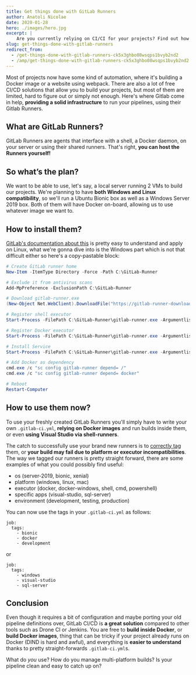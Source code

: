 ```yaml
---
title: Get things done with GitLab Runners
author: Anatoli Nicolae
date: 2020-01-28
hero: ./images/hero.jpg
excerpt: |
    Are you currently relying on CI/CI for your projects? Find out how to migrate to GitLab Runners and create pipelines for Docker images, Gatsby and native builds!
slug: get-things-done-with-gitlab-runners
redirect_from:
  - /get-things-done-with-gitlab-runners-ck5x3ghbo08wsqps1bvyb2nd2
  - /amp/get-things-done-with-gitlab-runners-ck5x3ghbo08wsqps1bvyb2nd2
---
```


Most of projects now have some kind of automation, where it's building a Docker image or a website using webpack. There are also a lot of free CI/CD solutions that allow you to build your projects, but most of them are limited, hard to figure out or simply not enough. Here's where Gitlab come in help, **providing a solid infrastructure** to run your pipelines, using their Gitlab Runners.

What are GitLab Runners?
--
GitLab Runners are agents that interface with a shell, a Docker daemon, on your server or using their shared runners. That's right, **you can host the Runners yourself!**

So what’s the plan?
--
We want to be able to use, let's say, a local server running 2 VMs to build our projects. We're planning to have **both Windows and Linux compatibility**, so we'll run a Ubuntu Bionic box as well as a Windows Server 2019 box. Both of them will have Docker on-board, allowing us to use whatever image we want to.

How to install them?
--
[GitLab's documentation about this](https://docs.gitlab.com/runner/install/)  is pretty easy to understand and apply on Linux, what we're gonna dive into is the Windows part which is not that difficult either so here's a copy-pastable block:

```powershell
# Create GitLab runner home
New-Item -ItemType Directory -Force -Path C:\GitLab-Runner

# Exclude it from antivirus scans
Add-MpPreference -ExclusionPath C:\GitLab-Runner

# Download gitlab-runner.exe
(New-Object Net.WebClient).DownloadFile("https://gitlab-runner-downloads.s3.amazonaws.com/latest/binaries/gitlab-runner-windows-amd64.exe", "C:\GitLab-Runner\gitlab-runner.exe")

# Register shell executor
Start-Process -FilePath C:\GitLab-Runner\gitlab-runner.exe -Argumentlist register,"--url https://gitlab.com/","--executor shell"

# Register Docker executor
Start-Process -FilePath C:\GitLab-Runner\gitlab-runner.exe -Argumentlist register,"--url https://gitlab.com/","--executor docker-windows","--tag-list docker,windows,server-2019","--docker-image mcr.microsoft.com/windows/servercore"

# Install Service
Start-Process -FilePath C:\GitLab-Runner\gitlab-runner.exe -Argumentlist install

# Add Docker as dependency
cmd.exe /c "sc config gitlab-runner depend= /"
cmd.exe /c "sc config gitlab-runner depend= docker"

# Reboot
Restart-Computer
```

How to use them now?
--
To use your freshly created GitLab Runners you'll simply have to write your own `.gitlab-ci.yml`, **relying on Docker images** and run builds inside them, or even **using Visual Studio via shell-runners**.

The catch to successfully use your brand new runners is to [correctly tag](https://docs.gitlab.com/ee/ci/runners/#using-tags) them, or **your build may fail due to platform or executor incompatibilities**. The way we tagged our runners is pretty straight forward, there are some examples of what you could possibly find useful:
- os (server-2019, bionic, xenial)
- platform (windows, linux, mac)
- executor (docker, docker-windows, shell, cmd, powershell)
- specific apps (visual-studio, sql-server)
- environment (development, testing, production)

You can now use the tags in your `.gitlab-ci.yml` as follows:
```
job:
  tags:
    - bionic
    - docker
    - development
```
or
```
job:
  tags:
    - windows
    - visual-studio
    - sql-server
```

Conclusion
--
Even though it requires a bit of configuration and maybe porting your old pipeline definitions over, GitLab CI/CD is **a great solution** compared to other tools such as Drone CI or Jenkins. You are free to **build inside Docker**, or **build Docker images**, thing that can be tricky if your project already runs on Docker (DIND is hard and awful), and everything is **easier to understand** thanks to pretty straight-forwards `.gitlab-ci.yml`s.

What do *you* use? How do you manage multi-platform builds? Is your pipeline clean and easy to catch up on?
